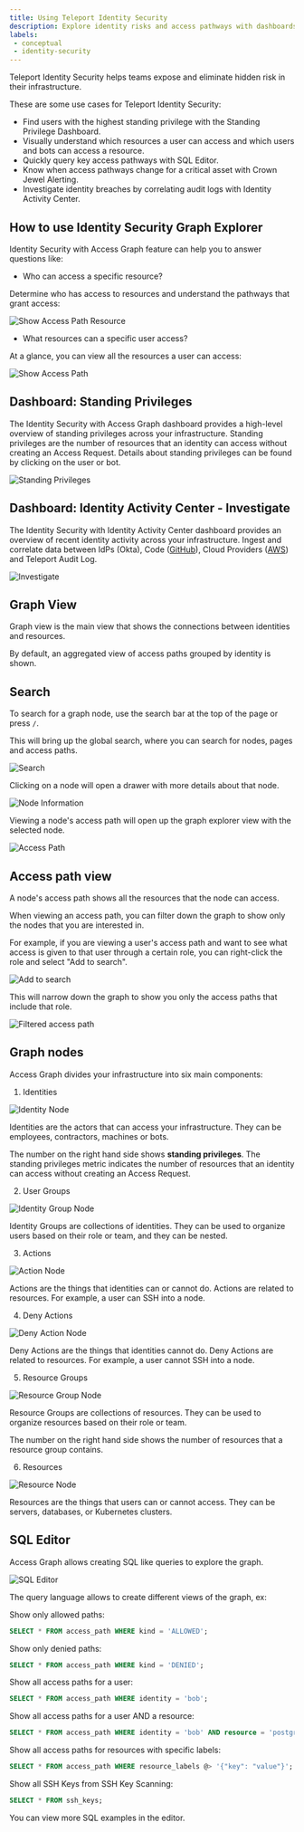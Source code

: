 ```yaml
---
title: Using Teleport Identity Security
description: Explore identity risks and access pathways with dashboards, graph visualization, and SQL queries.
labels:
 - conceptual
 - identity-security
---
```


Teleport Identity Security helps teams expose and eliminate hidden risk in their infrastructure. 

These are some use cases for Teleport Identity Security:  

- Find users with the highest standing privilege with the Standing Privilege Dashboard.
- Visually understand which resources a user can access and which users and bots can access a resource. 
- Quickly query key access pathways with SQL Editor.
- Know when access pathways change for a critical asset with Crown Jewel Alerting.
- Investigate identity breaches by correlating audit logs with Identity Activity Center. 

## How to use Identity Security Graph Explorer 

Identity Security with Access Graph feature can help you to answer questions like:

- Who can access a specific resource?

Determine who has access to resources and understand the pathways that grant access:

![Show Access Path Resource](../../img/access-graph/show-access-path-resource.gif)

- What resources can a specific user access?

At a glance, you can view all the resources a user can access:

![Show Access Path](../../img/access-graph/show-access-path.gif)

## Dashboard: Standing Privileges

The Identity Security with Access Graph dashboard provides a high-level overview of standing privileges across 
your infrastructure.  Standing privileges are the number of resources that an identity can access 
without creating an Access Request. Details about standing privileges can be found by clicking on the
user or bot. 

![Standing Privileges](../../img/access-graph/standing-privileges.png)

## Dashboard: Identity Activity Center - Investigate

The Identity Security with Identity Activity Center dashboard provides an overview of recent identity activity
across your infrastructure. Ingest and correlate data between IdPs (Okta), Code ([GitHub](./integrations/github.mdx)), Cloud Providers ([AWS](./integrations/aws-sync.mdx)) and 
Teleport Audit Log. 

![Investigate](../../img/access-graph/investigate.png)

## Graph View

Graph view is the main view that shows the connections between identities and resources.

By default, an aggregated view of access paths grouped by identity is shown.

## Search

To search for a graph node, use the search bar at the top of the page or press `/`.

This will bring up the global search, where you can search for nodes, pages and access paths.

![Search](../../img/access-graph/search.png)

Clicking on a node will open a drawer with more details about that node.

![Node Information](../../img/access-graph/node-information.png)

Viewing a node's access path will open up the graph explorer view with the selected node.

![Access Path](../../img/access-graph/access-path.png)

## Access path view

A node's access path shows all the resources that the node can access.

When viewing an access path, you can filter down the graph to show only the nodes that you are interested in.

For example, if you are viewing a user's access path and want to see what access is given to that user through a certain role, you can right-click the role and select "Add to search".

![Add to search](../../img/access-graph/add-to-search.png)

This will narrow down the graph to show you only the access paths that include that role.

![Filtered access path](../../img/access-graph/filtered-access-path.png)

## Graph nodes

Access Graph divides your infrastructure into six main components:

1. Identities

![Identity Node](../../img/access-graph/identity-node.png)

Identities are the actors that can access your infrastructure. They can be employees, contractors, machines or bots.

The number on the right hand side shows **standing privileges**. The standing privileges metric indicates the number of
resources that an identity can access without creating an Access Request.

2. User Groups

![Identity Group Node](../../img/access-graph/identity-group-node.png)

Identity Groups are collections of identities. They can be used to organize users
based on their role or team, and they can be nested.

3. Actions

![Action Node](../../img/access-graph/allow-action-node.png)

Actions are the things that identities can or cannot do. Actions are related to resources.
For example, a user can SSH into a node.

4. Deny Actions

![Deny Action Node](../../img/access-graph/deny-action-node.png)

Deny Actions are the things that identities cannot do. Deny Actions are related to resources.
For example, a user cannot SSH into a node.

5. Resource Groups

![Resource Group Node](../../img/access-graph/resource-group-node.png)

Resource Groups are collections of resources. They can be used to organize resources based on their role or team.

The number on the right hand side shows the number of resources that a resource group contains.

6. Resources

![Resource Node](../../img/access-graph/resource-node.png)

Resources are the things that users can or cannot access. They can be servers, databases, or Kubernetes clusters.

## SQL Editor

Access Graph allows creating SQL like queries to explore the graph.

![SQL Editor](../../img/access-graph/sql-editor.png)

The query language allows to create different views of the graph, ex:

Show only allowed paths:

```sql
SELECT * FROM access_path WHERE kind = 'ALLOWED';
```

Show only denied paths:
```sql
SELECT * FROM access_path WHERE kind = 'DENIED';
```

Show all access paths for a user:
```sql
SELECT * FROM access_path WHERE identity = 'bob';
```

Show all access paths for a user AND a resource:
```sql
SELECT * FROM access_path WHERE identity = 'bob' AND resource = 'postgres';
```

Show all access paths for resources with specific labels:
```sql
SELECT * FROM access_path WHERE resource_labels @> '{"key": "value"}';
```

Show all SSH Keys from SSH Key Scanning:

```sql
SELECT * FROM ssh_keys;
```

You can view more SQL examples in the editor.